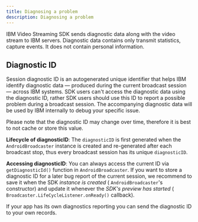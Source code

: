 ```yaml
---
title: Diagnosing a problem
description: Diagnosing a problem
---
```


IBM Video Streaming SDK sends diagnostic data along with the video stream to IBM servers. Diagnostic data contains only transmit statistics, capture events. It does not contain personal information.

## Diagnostic ID
Session diagnostic ID is an autogenerated unique identifier that helps IBM identify diagnostic data — produced during the current broadcast session — across IBM systems. SDK users can't access the diagnostic data using the diagnostic ID, rather SDK users should use this ID to report a possible problem during a broadcast session. The accompanying diagnostic data will be used by IBM internally to debug your specific issue.

Please note that the diagnostic ID may change over time, therefore it is best to not cache or store this value.

**Lifecycle of diagnosticID**:
The `diagnosticID` is first generated when the `AndroidBroadcaster` instance is created and re-generated after each broadcast stop, thus every broadcast session has its unique `diagnosticID`.

**Accessing diagnosticID**:
You can always access the current ID via `getDiagnosticId()` function in `AndroidBroadcaster`.
If you want to store a diagnostic ID for a later bug report of the current session, we recommend to save it when the SDK *instance is created* ( `AndroidBroadcaster`'s constructor) and update it whenever the *SDK's preview has started* ( `Broadcaster.LifeCycleListener.onReady()` callback).

If your app has its own diagnostics reporting you can send the diagnostic ID to your own records.
